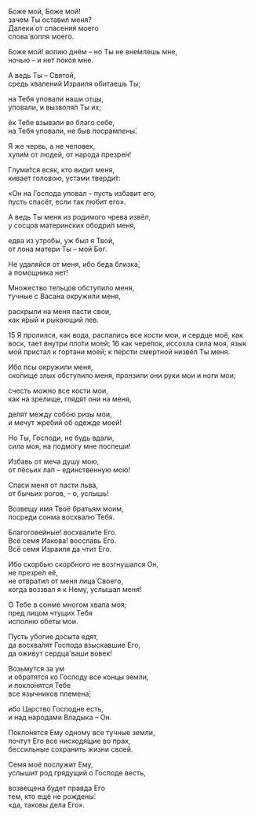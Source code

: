 Боже мой, Боже мой!  
зачем Ты оставил меня?  
Далеки́ от спасения моего  
слова́ вопля моего.

Боже мой! вопию днём – но Ты не вне́млешь мне,  
ночью – и нет покоя мне.

А ведь Ты – Святой,  
средь хвалений Израиля обитаешь Ты;

на Тебя уповали наши отцы,  
уповали, и вызволя́л Ты их;

ёк Тебе взывали во благо себе,  
на Тебя уповали, не быв посрамлены́.

Я же червь, а не человек,  
хули́м от людей, от народа презре́н!

Глуми́тся всяк, кто видит меня,  
кивает головою, устами тверди́т:

«Он на Господа уповал – пусть избавит его,  
пусть спасёт, если так любит его».

А ведь Ты меня из родимого чрева извёл,  
у сосцов материнских ободри́л меня,

едва из утробы, уж был я Твой,  
от лона матери Ты – мой Бог.

Не удаляйся от меня, ибо беда близка́,  
а помощника нет!

Множество тельцов обступило меня,  
тучные с Васа́на окружили меня,

раскрыли на меня пасти свои,  
как я́рый и ры́кающий лев.

15 Я пролился, как вода,
распались все кости мои,
и сердце моё, как воск,
тает внутри пло́ти моей;
16 как черепок, иссохла сила моя,
язык мой пристал к гортани моей;
к пе́рсти смертной низвёл Ты меня.

Ибо псы окружили меня,  
ско́пище злых обступило меня, 
пронзили они руки мои и ноги мои;

счесть можно все кости мои,  
как на зрелище, глядят они на меня,

делят между собою ризы мои,  
и мечут жребий об одежде моей!

Но Ты, Господи, не будь вдали,  
сила моя, на подмогу мне поспеши!

Избавь от меча душу мою,  
от пёсьих лап – единственную мою!

Спаси меня от пасти льва,  
от бычьих рогов, – о, услышь!

Возвещу имя Твоё братьям моим,  
посреди сонма восхвалю́ Тебя.

Благоговейные! восхвали́те Его.  
Всё семя Иакова! восславь Его.  
Всё семя Израиля да чтит Его.

Ибо скорбью скорбного не возгнушался Он,  
не презре́л её,  
не отвратил от меня лица́ Своего,  
когда воззвал я к Нему, услышал меня!

О Тебе в сонме многом хвала моя;  
пред лицом чтущих Тебя  
исполню обеты мои.

Пусть убогие до́сыта едят,  
да восхва́лят Господа взыскавшие Его,  
да оживут сердца́ ваши вовек!

Возьмутся за ум  
и обратятся ко Господу все концы земли,  
и покло́нятся Тебе  
все язычников племена́;

ибо Царство Господне есть,  
и над народами Владыка – Он.

Покло́нятся Ему одному все тучные земли,  
почтут Его все нисходя́щие во прах,  
бессильные сохранить жизни своей.

Семя моё послужит Ему,  
услышит род грядущий о Господе весть,

возвещена́ будет правда Его  
тем, кто ещё не рождены́:  
«да, таковы дела Его».

